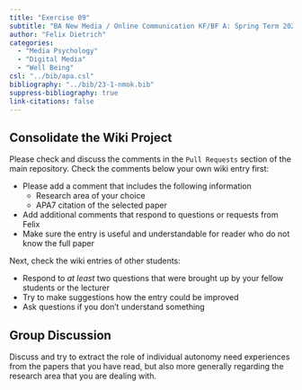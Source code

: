 ```yaml
---
title: "Exercise 09"
subtitle: "BA New Media / Online Communication KF/BF A: Spring Term 2023"
author: "Felix Dietrich"
categories:
  - "Media Psychology"
  - "Digital Media"
  - "Well Being"
csl: "../bib/apa.csl"
bibliography: "../bib/23-1-nmok.bib"
suppress-bibliography: true
link-citations: false
---
```


## Consolidate the Wiki Project

Please check and discuss the comments in the `Pull Requests` section of the main repository. Check the comments below your own wiki entry first:

- Please add a comment that includes the following information
  - Research area of your choice
  - APA7 citation of the selected paper
- Add additional comments that respond to questions or requests from Felix
- Make sure the entry is useful and understandable for reader who do not know the full paper

Next, check the wiki entries of other students:

- Respond to *at least* two questions that were brought up by your fellow students or the lecturer
- Try to make suggestions how the entry could be improved
- Ask questions if you don't understand something

## Group Discussion

Discuss and try to extract the role of individual autonomy need experiences from the papers that you have read, but also more generally regarding the research area that you are dealing with.